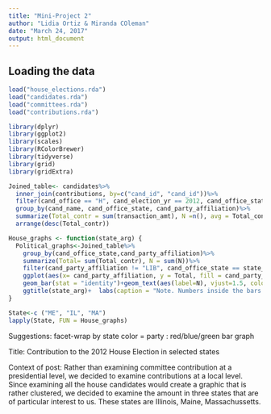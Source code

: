 ```yaml
---
title: "Mini-Project 2"
author: "Lidia Ortiz & Miranda COleman"
date: "March 24, 2017"
output: html_document
---
```



## Loading the data
  ```r
load("house_elections.rda")
load("candidates.rda")
load("committees.rda")
load("contributions.rda")
```

```r
library(dplyr)
library(ggplot2)
library(scales)
library(RColorBrewer)
library(tidyverse)
library(grid)
library(gridExtra)
```


```r
Joined_table<- candidates%>%
  inner_join(contributions, by=c("cand_id", "cand_id"))%>%
  filter(cand_office == "H", cand_election_yr == 2012, cand_office_state == c("ME", "MA", "IL"))%>%
  group_by(cand_name, cand_office_state, cand_party_affiliation)%>%
  summarize(Total_contr = sum(transaction_amt), N =n(), avg = Total_contr/N)%>%
  arrange(desc(Total_contr))
```



```r
House_graphs <- function(state_arg) {
  Political_graphs<-Joined_table%>%
    group_by(cand_office_state,cand_party_affiliation)%>%
    summarize(Total= sum(Total_contr), N = sum(N))%>%
    filter(cand_party_affiliation != "LIB", cand_office_state == state_arg)%>%
    ggplot(aes(x= cand_party_affiliation, y = Total, fill = cand_party_affiliation)) +      
    geom_bar(stat = "identity")+geom_text(aes(label=N), vjust=1.5, colour="black")+    
    ggtitle(state_arg)+  labs(caption = "Note. Numbers inside the bars represent the total number of contributions for each party.")
}
```



```r
State<-c ("ME", "IL", "MA")
lapply(State, FUN = House_graphs)
```


Suggestions: 
facet-wrap by state
color = party : red/blue/green
bar graph


  Title: Contribution to the 2012 House Election in selected states 
  
  Context of post: Rather than examining committee contribution at a presidential level, we decided to examine contributions at a local level. Since examining all the house candidates would create a graphic that is rather clustered, we decided to examine the amount in three states that are of particular interest to us. These states are Illinois, Maine, Massachussetts.
